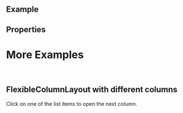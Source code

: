 
<Meta of={ComponentStories} />

<DocsHeader of={ComponentStories} since="0.10.0" />

<br />

## Example

<Canvas of={ComponentStories.Default} />

## Properties

<ControlsWithNote of={ComponentStories.Default} />

# More Examples

<br />

## FlexibleColumnLayout with different columns

Click on one of the list items to open the next column.

<Canvas of={ComponentStories.WithDifferentColumns} />

<Footer />
